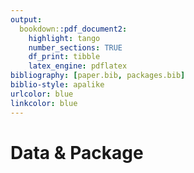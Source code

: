 ```yaml
---
output:
  bookdown::pdf_document2:
    highlight: tango
    number_sections: TRUE
    df_print: tibble
    latex_engine: pdflatex
bibliography: [paper.bib, packages.bib]
biblio-style: apalike
urlcolor: blue
linkcolor: blue
---
```


# Data & Package